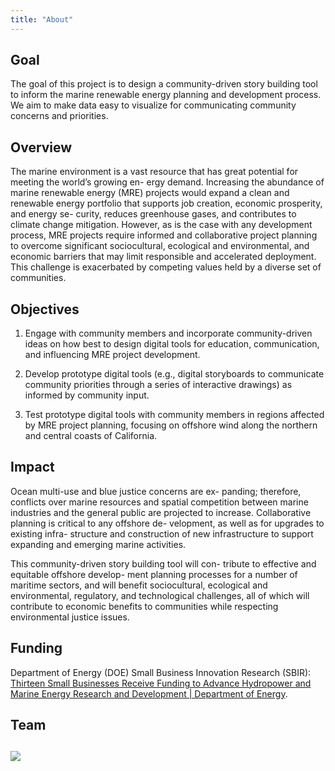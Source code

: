 ```yaml
---
title: "About"
---
```


## Goal

The goal of this project is to design a community-driven story building tool to inform the marine renewable energy planning and development process. We aim to make data easy to visualize for communicating community concerns and priorities.

## Overview

The marine environment is a vast resource that has great potential for meeting the world's growing en- ergy demand. Increasing the abundance of marine renewable energy (MRE) projects would expand a clean and renewable energy portfolio that supports job creation, economic prosperity, and energy se- curity, reduces greenhouse gases, and contributes to climate change mitigation. However, as is the case with any development process, MRE projects require informed and collaborative project planning to overcome significant sociocultural, ecological and environmental, and economic barriers that may limit responsible and accelerated deployment. This challenge is exacerbated by competing values held by a diverse set of communities.

## Objectives

1.  Engage with community members and incorporate community-driven ideas on how best to design digital tools for education, communication, and influencing MRE project development.

2.  Develop prototype digital tools (e.g., digital storyboards to communicate community priorities through a series of interactive drawings) as informed by community input.

3.  Test prototype digital tools with community members in regions affected by MRE project planning, focusing on offshore wind along the northern and central coasts of California.

## Impact

Ocean multi-use and blue justice concerns are ex- panding; therefore, conflicts over marine resources and spatial competition between marine industries and the general public are projected to increase. Collaborative planning is critical to any offshore de- velopment, as well as for upgrades to existing infra- structure and construction of new infrastructure to support expanding and emerging marine activities.

This community-driven story building tool will con- tribute to effective and equitable offshore develop- ment planning processes for a number of maritime sectors, and will benefit sociocultural, ecological and environmental, regulatory, and technological challenges, all of which will contribute to economic benefits to communities while respecting environmental justice issues.

## Funding

Department of Energy (DOE) Small Business Innovation Research (SBIR): [Thirteen Small Businesses Receive Funding to Advance Hydropower and Marine Energy Research and Development \| Department of Energy](https://www.energy.gov/eere/water/articles/thirteen-small-businesses-receive-funding-advance-hydropower-and-marine-energy?utm_source=Tethys&utm_campaign=022f52a609-Tethys+Blast+27+May+2022&utm_medium=email&utm_term=0_2d9450ca22-022f52a609-413955729){target="_blank"}.

## Team

## ![](images/team.png)
